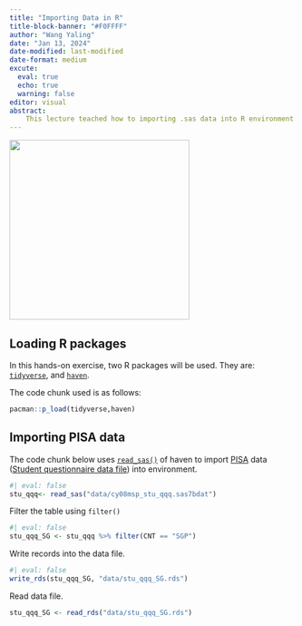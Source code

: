 ```yaml
---
title: "Importing Data in R"
title-block-banner: "#F0FFFF"
author: "Wang Yaling"
date: "Jan 13, 2024"
date-modified: last-modified
date-format: medium
excute:
  eval: true
  echo: true
  warning: false
editor: visual
abstract: 
    This lecture teached how to importing .sas data into R environment and how to filter data, by using tidyverse and haven packages.
---
```


![](images/Tidyverse&Haven.png){fig-align="center" width="317"}

## Loading R packages

In this hands-on exercise, two R packages will be used. They are: [`tidyverse`](http://www.tidyverse.org), and [`haven`](https://haven.tidyverse.org/reference/index.html).

The code chunk used is as follows:

```r
pacman::p_load(tidyverse,haven)
```

## Importing PISA data

The code chunk below uses [`read_sas()`](https://haven.tidyverse.org/reference/read_sas.html) of haven to import [PISA](https://www.oecd.org/pisa/data/2022database/) data ([Student questionnaire data file](https://webfs.oecd.org/pisa2022/STU_QQQ_SAS.zip)) into environment.

```r
#| eval: false
stu_qqq<- read_sas("data/cy08msp_stu_qqq.sas7bdat")

```

Filter the table using `filter()`

```r
#| eval: false
stu_qqq_SG <- stu_qqq %>% filter(CNT == "SGP")
```

Write records into the data file.

```r
#| eval: false
write_rds(stu_qqq_SG, "data/stu_qqq_SG.rds")
```

Read data file.

```r
stu_qqq_SG <- read_rds("data/stu_qqq_SG.rds")
```
